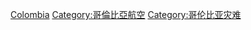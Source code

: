 [[Category:各國航空事故|Colombia]]
[[Category:哥倫比亞航空|Category:哥倫比亞航空]]
[[Category:哥伦比亚灾难|Category:哥伦比亚灾难]]